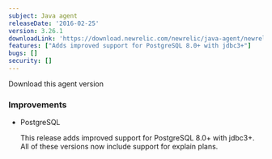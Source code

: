 ```yaml
---
subject: Java agent
releaseDate: '2016-02-25'
version: 3.26.1
downloadLink: 'https://download.newrelic.com/newrelic/java-agent/newrelic-agent/3.26.1/'
features: ["Adds improved support for PostgreSQL 8.0+ with jdbc3+"]
bugs: []
security: []
---
```


<ButtonGroup>
  <ButtonLink
    role="button"
    to="https://download.newrelic.com/newrelic/java-agent/newrelic-agent/3.26.1/"
    variant="primary"
  >
    Download this agent version
  </ButtonLink>
</ButtonGroup>

### Improvements

* PostgreSQL

  This release adds improved support for PostgreSQL 8.0+ with jdbc3+. All of these versions now include support for explain plans.
